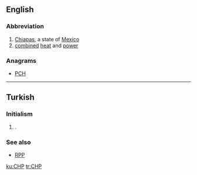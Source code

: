 ==English==

===Abbreviation===
{{rfc-header|Abbreviation}}
{{head|en|abbreviation}}

# [[Chiapas]], a state of [[Mexico]]
# [[combined]] [[heat]] and [[power]]

===Anagrams===
* [[PCH#English|PCH]]

----

==Turkish==

===Initialism===
{{rfc-header|Initialism}}
{{tr-initialism}}

# {{context|politics|lang=tr}} {{initialism of|Cumhuriyet Halk Partisi|lang=tr|nodot=1}} {{gloss|Republican People's Party}}.

===See also===
* [[RPP]]

[[ku:CHP]]
[[tr:CHP]]